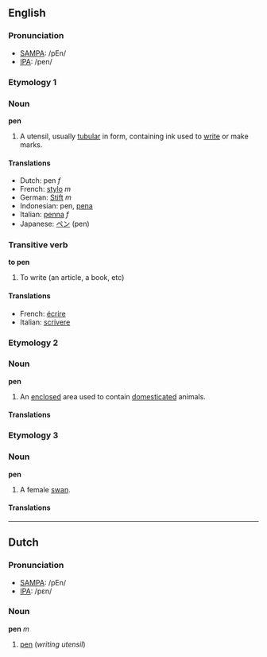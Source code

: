 ==English==

===Pronunciation===
*[[w:SAMPA|SAMPA]]: /pEn/
*[[w:IPA|IPA]]: /pen/

===Etymology 1===

===Noun===
'''pen'''

#A utensil, usually [[tubular]] in form, containing ink used to [[write]] or make marks.

====Translations====
*Dutch: pen ''f''
*French: [[stylo]] ''m''
*German: [[Stift]] ''m''
*Indonesian: pen, [[pena]]
*Italian: [[penna]] ''f''
*Japanese: [[ペン]] (pen)

===Transitive verb===
'''to pen'''

#To write (an article, a book, etc)

====Translations====
*French: [[écrire]]
*Italian: [[scrivere]]

===Etymology 2===
===Noun===
'''pen'''
#An [[enclose]]d area used to contain [[domesticated]] animals.

====Translations====

===Etymology 3===
===Noun===
'''pen'''

#A female [[swan]].

====Translations====

----
==Dutch==

===Pronunciation===
*[[w:SAMPA|SAMPA]]: /pEn/
*[[w:IPA|IPA]]: /pεn/

===Noun===
'''pen''' ''m''

#[[pen]] (''writing utensil'')